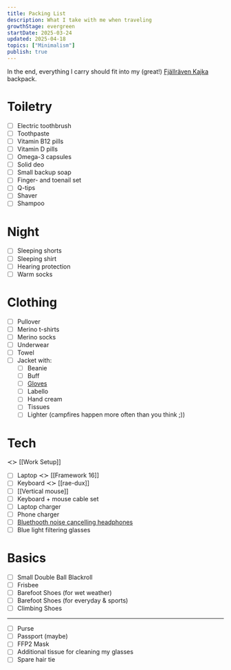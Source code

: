 ```yaml
---
title: Packing List
description: What I take with me when traveling
growthStage: evergreen
startDate: 2025-03-24
updated: 2025-04-18
topics: ["Minimalism"]
publish: true
---
```


In the end, everything I carry should fit into my (great!) [Fjällräven Kajka](https://www.fjallraven.com/eu/en-gb/bags-gear/backpacks-bags/trekking-backpacks/kajka-65-ml/) backpack.

# Toiletry

- [ ] Electric toothbrush
- [ ] Toothpaste
- [ ] Vitamin B12 pills
- [ ] Vitamin D pills
- [ ] Omega-3 capsules
- [ ] Solid deo
- [ ] Small backup soap
- [ ] Finger- and toenail set
- [ ] Q-tips
- [ ] Shaver
- [ ] Shampoo

# Night

- [ ] Sleeping shorts
- [ ] Sleeping shirt
- [ ] Hearing protection
- [ ] Warm socks

# Clothing

- [ ] Pullover
- [ ] Merino t-shirts
- [ ] Merino socks
- [ ] Underwear
- [ ] Towel
- [ ] Jacket with:
  - [ ] Beanie
  - [ ] Buff
  - [ ] [Gloves](https://www.ortovox.com/de-de/shop/herren/p214105-handschuhe-tour-glove-l)
  - [ ] Labello
  - [ ] Hand cream
  - [ ] Tissues
  - [ ] Lighter (campfires happen more often than you think ;))

# Tech
≺≻ [[Work Setup]]

- [ ] Laptop ≺≻ [[Framework 16]]
- [ ] Keyboard ≺≻ [[rae-dux]]
- [ ] [[Vertical mouse]]
- [ ] Keyboard + mouse cable set
- [ ] Laptop charger
- [ ] Phone charger
- [ ] [Bluethooth noise cancelling headphones](https://www.myearfun.com/eu/headphones/earfun-air-pro-3-le-audio-anc-true-wireless-earbuds-black)
- [ ] Blue light filtering glasses

# Basics

- [ ] Small Double Ball Blackroll
- [ ] Frisbee
- [ ] Barefoot Shoes (for wet weather)
- [ ] Barefoot Shoes (for everyday & sports)
- [ ] Climbing Shoes

---

- [ ] Purse
- [ ] Passport (maybe)
- [ ] FFP2 Mask
- [ ] Additional tissue for cleaning my glasses
- [ ] Spare hair tie
